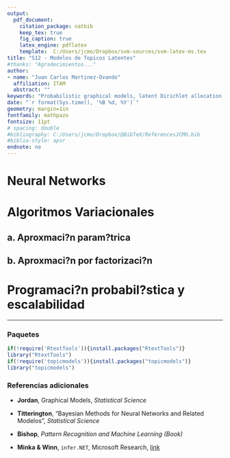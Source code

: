 ```yaml
---
output: 
  pdf_document:
    citation_package: natbib
    keep_tex: true
    fig_caption: true
    latex_engine: pdflatex
    template:  C:/Users/jcmo/Dropbox/svm-sources/svm-latex-ms.tex
title: "S12 - Modelos de Topicos Latentes"
#thanks: "Agradecimientos..."
author: 
- name: "Juan Carlos Martinez-Ovando"
  affiliation: ITAM
  abstract: ""
keywords: "Probabilistic graphical models, latent Dirichlet allocation, variational bayes."
date: "`r format(Sys.time(), '%B %d, %Y')`"
geometry: margin=1in
fontfamily: mathpazo
fontsize: 11pt
# spacing: double
#bibliography: C:/Users/jcmo/Dropbox/@BibTeX/ReferencesJCMO.bib
#biblio-style: apsr
endnote: no
---
```


# **Neural Networks**

# Algoritmos Variacionales 
  
## a. Aproxmaci?n param?trica

## b. Aproxmaci?n por factorizaci?n

# Programaci?n probabil?stica y escalabilidad

----------------------------------

### Paquetes

```r
if(!require('RtextTools')){install.packages("RtextTools")}
library("RtextTools")
if(!require('topicmodels')){install.packages("topicmodels")}
library("topicmodels")
```

### Referencias adicionales

* **Jordan**, Graphical Models, *Statistical Science*

* **Titterington**, "Bayesian Methods for Neural Networks and Related Modelos", *Statistical Science*

* **Bishop**, *Pattern Recognition and Machine Learning (Book)*

* **Minka & Winn**, `infer.NET`, Microsoft Research, [link](http://infernet.azurewebsites.net/)